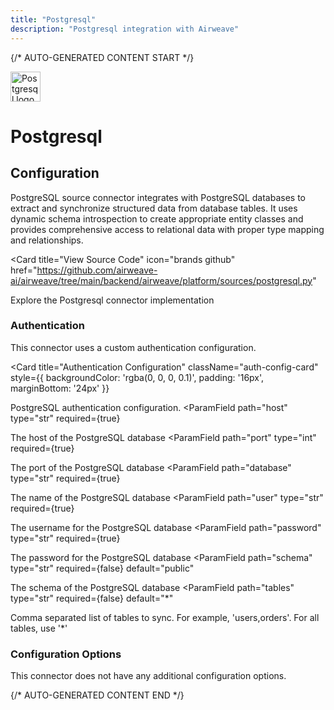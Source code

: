 ```yaml
---
title: "Postgresql"
description: "Postgresql integration with Airweave"
---
```


{/* AUTO-GENERATED CONTENT START */}



<div className="connector-header" style={{ display: 'flex', alignItems: 'center', gap: '12px', marginBottom: '24px' }}>
  <img src="icon.svg" alt="Postgresql logo" width="48" height="48" className="connector-icon" />
  <h1 style={{ margin: 0 }}>Postgresql</h1>
</div>

## Configuration

PostgreSQL source connector integrates with PostgreSQL databases to extract and synchronize structured data
from database tables. It uses dynamic schema introspection to create appropriate entity classes
and provides comprehensive access to relational data with proper type mapping and relationships.

<Card
  title="View Source Code"
  icon="brands github"
  href="https://github.com/airweave-ai/airweave/tree/main/backend/airweave/platform/sources/postgresql.py"
>
  Explore the Postgresql connector implementation
</Card>

### Authentication

This connector uses a custom authentication configuration.

<Card
  title="Authentication Configuration"
  className="auth-config-card"
  style={{ backgroundColor: 'rgba(0, 0, 0, 0.1)', padding: '16px', marginBottom: '24px' }}
>

PostgreSQL authentication configuration.
<ParamField
  path="host"
  type="str"
  required={true}
>
  The host of the PostgreSQL database
</ParamField>
<ParamField
  path="port"
  type="int"
  required={true}
>
  The port of the PostgreSQL database
</ParamField>
<ParamField
  path="database"
  type="str"
  required={true}
>
  The name of the PostgreSQL database
</ParamField>
<ParamField
  path="user"
  type="str"
  required={true}
>
  The username for the PostgreSQL database
</ParamField>
<ParamField
  path="password"
  type="str"
  required={true}
>
  The password for the PostgreSQL database
</ParamField>
<ParamField
  path="schema"
  type="str"
  required={false}
  default="public"
>
  The schema of the PostgreSQL database
</ParamField>
<ParamField
  path="tables"
  type="str"
  required={false}
  default="*"
>
  Comma separated list of tables to sync. For example, 'users,orders'. For all tables, use '*'
</ParamField>
</Card>

### Configuration Options

This connector does not have any additional configuration options.





{/* AUTO-GENERATED CONTENT END */}
